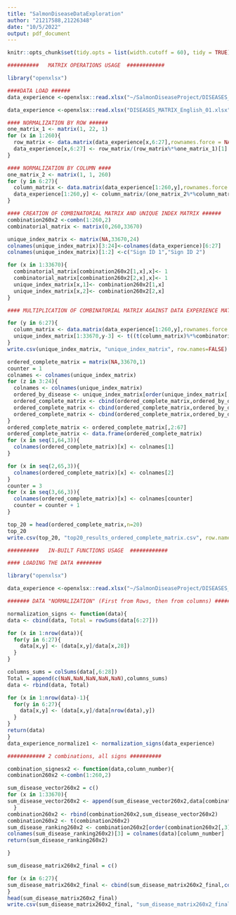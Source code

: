 ---
title: "SalmonDiseaseDataExploration"
author: "21217588,21226348"
date: "10/5/2022"
output: pdf_document
---

```{r setup, include=FALSE}
knitr::opts_chunk$set(tidy.opts = list(width.cutoff = 60), tidy = TRUE)

##########   MATRIX OPERATIONS USAGE  ############

library("openxlsx")

####DATA LOAD ######
data_experience <-openxlsx::read.xlsx("~/SalmonDiseaseProject/DISEASES_MATRIX_English_01.xlsx")

data_experience <-openxlsx::read.xlsx("DISEASES_MATRIX_English_01.xlsx")
```


```{r setup, include=FALSE}
#### NORMALIZATION BY ROW ######
one_matrix_1 <- matrix(1, 22, 1)
for (x in 1:260){
  row_matrix <- data.matrix(data_experience[x,6:27],rownames.force = NA)
  data_experience[x,6:27] <- row_matrix/(row_matrix%*%one_matrix_1)[1]
}
```


```{r setup, include=FALSE}
#### NORMALIZATION BY COLUMN ####
one_matrix_2 <- matrix(1, 1, 260)
for (y in 6:27){
  column_matrix <- data.matrix(data_experience[1:260,y],rownames.force = NA)
  data_experience[1:260,y] <- column_matrix/(one_matrix_2%*%column_matrix)[1]
}
```


```{r setup, include=FALSE}
#### CREATION OF COMBINATORIAL MATRIX AND UNIQUE INDEX MATRIX ######
combination260x2 <-combn(1:260,2)
combinatorial_matrix <- matrix(0,260,33670)

unique_index_matrix <- matrix(NA,33670,24)
colnames(unique_index_matrix)[3:24]<-colnames(data_experience)[6:27]
colnames(unique_index_matrix)[1:2] <-c("Sign ID 1","Sign ID 2") 

for (x in 1:33670){
  combinatorial_matrix[combination260x2[1,x],x]<- 1
  combinatorial_matrix[combination260x2[2,x],x]<- 1
  unique_index_matrix[x,1]<- combination260x2[1,x]
  unique_index_matrix[x,2]<- combination260x2[2,x]
}
```


```{r setup, include=FALSE}
#### MULTIPLICATION OF COMBINATORIAL MATRIX AGAINST DATA EXPERIENCE MATRIX #####

for (y in 6:27){
  column_matrix <- data.matrix(data_experience[1:260,y],rownames.force = NA)
  unique_index_matrix[1:33670,y-3] <- t((t(column_matrix)%*%combinatorial_matrix))
}
write.csv(unique_index_matrix, "unique_index_matrix", row.names=FALSE)

ordered_complete_matrix = matrix(NA,33670,1)
counter = 1
colnames <- colnames(unique_index_matrix)
for (z in 3:24){
  colnames <- colnames(unique_index_matrix)
  ordered_by_disease <- unique_index_matrix[order(unique_index_matrix[,z],decreasing=TRUE),]
  ordered_complete_matrix <- cbind(ordered_complete_matrix,ordered_by_disease[,1])
  ordered_complete_matrix <- cbind(ordered_complete_matrix,ordered_by_disease[,2])
  ordered_complete_matrix <- cbind(ordered_complete_matrix,ordered_by_disease[,z])
}
ordered_complete_matrix <- ordered_complete_matrix[,2:67]
ordered_complete_matrix <- data.frame(ordered_complete_matrix)
for (x in seq(1,64,3)){
  colnames(ordered_complete_matrix)[x] <- colnames[1]
}

for (x in seq(2,65,3)){
  colnames(ordered_complete_matrix)[x] <- colnames[2]
}
counter = 3
for (x in seq(3,66,3)){
  colnames(ordered_complete_matrix)[x] <- colnames[counter]
  counter = counter + 1
}

top_20 = head(ordered_complete_matrix,n=20)
top_20
write.csv(top_20, "top20_results_ordered_complete_matrix.csv", row.names=FALSE)
```


```{r setup, include=FALSE}
##########   IN-BUILT FUNCTIONS USAGE  ############

#### LOADING THE DATA ########

library("openxlsx")

data_experience <-openxlsx::read.xlsx("~/SalmonDiseaseProject/DISEASES_MATRIX_English_01.xlsx")

####### DATA "NORMALIZATION" (First from Rows, then from columns) ########## 

normalization_signs <- function(data){
data <- cbind(data, Total = rowSums(data[6:27]))

for (x in 1:nrow(data)){
  for(y in 6:27){
    data[x,y] <- (data[x,y]/data[x,28])
  }
}

columns_sums = colSums(data[,6:28])
Total = append(c(NaN,NaN,NaN,NaN,NaN),columns_sums)
data <- rbind(data, Total)

for (x in 1:nrow(data)-1){
  for(y in 6:27){
    data[x,y] <- (data[x,y]/data[nrow(data),y])
  }
}
return(data)
}
data_experience_normalize1 <- normalization_signs(data_experience)
```


```{r setup, include=FALSE}
############ 2 combinations, all signs ##########

combination_signesx2 <- function(data,column_number){
combination260x2 <-combn(1:260,2)

sum_disease_vector260x2 = c()
for (x in 1:33670){
sum_disease_vector260x2 <- append(sum_disease_vector260x2,data[combination260x2[1,x],column_number] + data[combination260x2[2,x],column_number] )
  }
combination260x2 <- rbind(combination260x2,sum_disease_vector260x2)
combination260x2 <- t(combination260x2)
sum_disease_ranking260x2 <- combination260x2[order(combination260x2[,3],decreasing=TRUE),]
colnames(sum_disease_ranking260x2)[3] = colnames(data)[column_number]
return(sum_disease_ranking260x2)

}

sum_disease_matrix260x2_final = c()

for (x in 6:27){
sum_disease_matrix260x2_final <- cbind(sum_disease_matrix260x2_final,combination_signesx2(data_experience_normalize,x))
}
head(sum_disease_matrix260x2_final)
write.csv(sum_disease_matrix260x2_final, "sum_disease_matrix260x2_final", row.names=FALSE)

```
